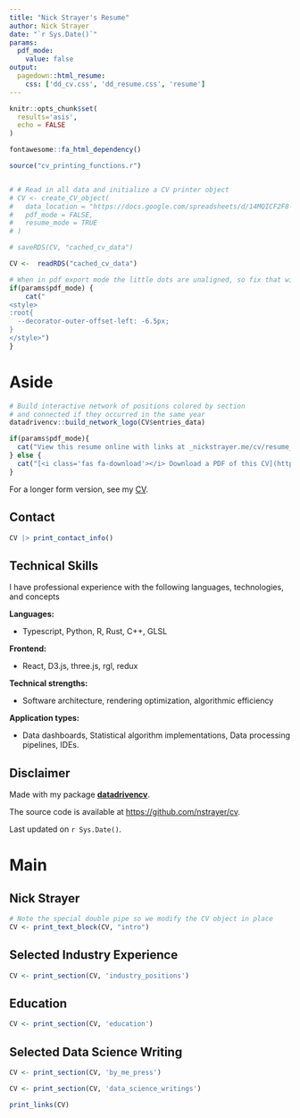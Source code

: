```yaml
---
title: "Nick Strayer's Resume"
author: Nick Strayer
date: "`r Sys.Date()`"
params:
  pdf_mode:
    value: false
output:
  pagedown::html_resume:
    css: ['dd_cv.css', 'dd_resume.css', 'resume']
---
```


```r
knitr::opts_chunk$set(
  results='asis', 
  echo = FALSE
)

fontawesome::fa_html_dependency()

source("cv_printing_functions.r")


# # Read in all data and initialize a CV printer object
# CV <- create_CV_object(
#   data_location = "https://docs.google.com/spreadsheets/d/14MQICF2F8-vf8CKPF1m4lyGKO6_thG-4aSwat1e2TWc",
#   pdf_mode = FALSE,
#   resume_mode = TRUE
# )

# saveRDS(CV, "cached_cv_data")

CV <-  readRDS("cached_cv_data")


```


```r
# When in pdf export mode the little dots are unaligned, so fix that with some conditional CSS.
if(params$pdf_mode) {
    cat("
<style>
:root{
  --decorator-outer-offset-left: -6.5px;
}
</style>")
}
```


Aside
================================================================================


```r
# Build interactive network of positions colored by section
# and connected if they occurred in the same year
datadrivencv::build_network_logo(CV$entries_data)
```



```r
if(params$pdf_mode){
  cat("View this resume online with links at _nickstrayer.me/cv/resume_")
} else {
  cat("[<i class='fas fa-download'></i> Download a PDF of this CV](https://github.com/nstrayer/cv/raw/master/strayer_resume.pdf)")
}
```


For a longer form version, see my [CV](https://nickstrayer.me/cv/).

Contact {#contact}
--------------------------------------------------------------------------------

```r
CV |> print_contact_info()
```



Technical Skills {#skills}
--------------------------------------------------------------------------------

I have professional experience with the following languages, technologies, and concepts

**Languages:**

- Typescript, Python, R, Rust, C++, GLSL

**Frontend:**

- React, D3.js, three.js, rgl, redux

**Technical strengths:**

- Software architecture, rendering optimization, algorithmic efficiency

**Application types:**

- Data dashboards, Statistical algorithm implementations, Data processing pipelines, IDEs.







Disclaimer {#disclaimer}
--------------------------------------------------------------------------------

Made with my package [**datadrivencv**](https://nickstrayer.me/datadrivencv). 

The source code is available at [https://github.com/nstrayer/cv](https://github.com/nstrayer/cv).

Last updated on `r Sys.Date()`.



Main
================================================================================

Nick Strayer {#title}
--------------------------------------------------------------------------------

```r
# Note the special double pipe so we modify the CV object in place
CV <- print_text_block(CV, "intro") 
```




Selected Industry Experience {data-icon=suitcase data-concise=true}
--------------------------------------------------------------------------------


```r
CV <- print_section(CV, 'industry_positions')
```

Education {data-icon=graduation-cap data-concise=true}
--------------------------------------------------------------------------------

```r
CV <- print_section(CV, 'education')
```



Selected Data Science Writing {data-icon=chart-line data-concise=true}
--------------------------------------------------------------------------------

```r
CV <- print_section(CV, 'by_me_press')
```


```r
CV <- print_section(CV, 'data_science_writings')
```


```r
print_links(CV)
```


